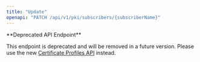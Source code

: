 ```yaml
---
title: "Update"
openapi: "PATCH /api/v1/pki/subscribers/{subscriberName}"
---
```


<Warning>
**Deprecated API Endpoint**

This endpoint is deprecated and will be removed in a future version. Please use the new [Certificate Profiles API](/api-reference/endpoints/certificate-profiles) instead.
</Warning>
